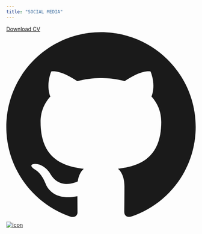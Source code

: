 ```yaml
---
title: "SOCIAL MEDIA"
---
```

<div className="space-y-3.5 m-5">
    <a href="/download"
       className="text-white inline-block p-4 rounded-lg bg-gray-800 hover:bg-gray-400 hover:shadow-lg transition focus:outline-none">
        Download CV
    </a>
    <a href="https://github.com/29Kumait" target="_blank" rel="noopener noreferrer"
       className="text-white inline-block p-4 rounded-lg hover:bg-gray-100 hover:shadow-lg transition">
        <svg
            className="inline-block w-10 h-10 mr-2" fill="currentColor" viewBox="0 0 24 24">
            <path
                d="M12 0C5.373 0 0 5.373 0 12c0 5.302 3.438 9.8 8.205 11.387.6.111.82-.261.82-.577 0-.285-.01-1.04-.015-2.04-3.338.726-4.042-1.61-4.042-1.61-.546-1.387-1.333-1.756-1.333-1.756-1.09-.745.083-.73.083-.73 1.205.085 1.84 1.237 1.84 1.237 1.07 1.835 2.807 1.305 3.492.998.108-.775.418-1.305.76-1.605-2.665-.305-5.466-1.332-5.466-5.93 0-1.31.468-2.38 1.235-3.22-.125-.303-.535-1.523.115-3.176 0 0 1.005-.322 3.3 1.23.955-.265 1.98-.398 3-.403 1.02.005 2.045.138 3 .403 2.28-1.552 3.285-1.23 3.285-1.23.655 1.653.245 2.873.12 3.176.77.84 1.235 1.91 1.235 3.22 0 4.61-2.805 5.62-5.475 5.92.43.37.81 1.1.81 2.22 0 1.605-.015 2.895-.015 3.285 0 .32.215.695.825.575C20.565 21.795 24 17.297 24 12c0-6.627-5.373-12-12-12z"/>
        </svg>
    </a>
    <div className="flex space-x-4">
        <a href="https://linkedin.com/in/kumait" target="_blank" rel="noopener noreferrer"
           className="text-white inline-block p-4 rounded-lg bg-gray-800 hover:bg-gray-400 hover:shadow-lg transition focus:outline-none flex-grow">
            <img src="/LI-Logo.png" alt="icon" className="w-full"/>
        </a>
    </div>
</div>